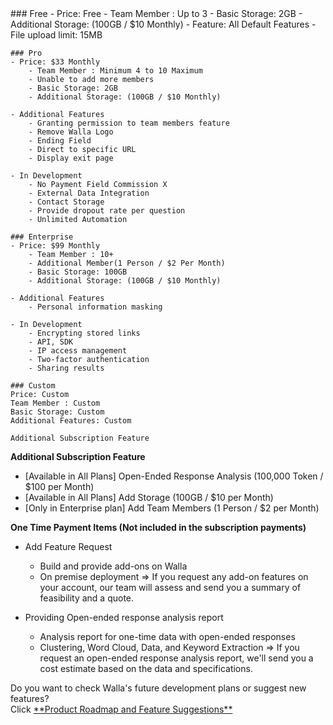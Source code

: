 
<Steps>
    ### Free
    - Price: Free
        - Team Member : Up to 3
        - Basic Storage: 2GB
        - Additional Storage: (100GB / $10 Monthly)
    - Feature: All Default Features
        - File upload limit: 15MB

    ### Pro
    - Price: $33 Monthly
        - Team Member : Minimum 4 to 10 Maximum
        - Unable to add more members
        - Basic Storage: 2GB
        - Additional Storage: (100GB / $10 Monthly)

    - Additional Features
        - Granting permission to team members feature
        - Remove Walla Logo
        - Ending Field
        - Direct to specific URL
        - Display exit page

    - In Development
        - No Payment Field Commission X
        - External Data Integration
        - Contact Storage
        - Provide dropout rate per question
        - Unlimited Automation

    ### Enterprise
    - Price: $99 Monthly
        - Team Member : 10+
        - Additional Member(1 Person / $2 Per Month)
        - Basic Storage: 100GB
        - Additional Storage: (100GB / $10 Monthly)

    - Additional Features
        - Personal information masking

    - In Development
        - Encrypting stored links
        - API, SDK
        - IP access management
        - Two-factor authentication
        - Sharing results

    ### Custom
    Price: Custom
    Team Member : Custom
    Basic Storage: Custom
    Additional Features: Custom

    Additional Subscription Feature

</Steps>

<Callout type='info' emoji="⭐️">**Additional Subscription Feature**</Callout>

- [Available in All Plans] Open-Ended Response Analysis (100,000 Token / $100 per Month)
- [Available in All Plans] Add Storage (100GB / $10 per Month)
- [Only in Enterprise plan] Add Team Members (1 Person / $2 per Month)

<Callout type='info' emoji="⭐️">**One Time Payment Items (Not included in the subscription payments)**</Callout>

- Add Feature Request
  - Build and provide add-ons on Walla
  - On premise deployment ⇒ If you request any add-on features on your account, our team will assess and send you a summary of feasibility and a quote.

- Providing Open-ended response analysis report
  - Analysis report for one-time data with open-ended responses
  - Clustering, Word Cloud, Data, and Keyword Extraction ⇒ If you request an open-ended response analysis report, we'll send you a cost estimate based on the data and specifications.

<Callout type='info' emoji="🔔">
    Do you want to check Walla's future development plans or suggest new features? <br/>Click <a
    href='https://google.com'
    target="_blank"
    rel="noopener noreferrer"
    style={{textDecoration: 'underline'}}>**Product
    Roadmap and Feature Suggestions**</a>
</Callout>
